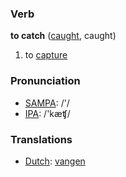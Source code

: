=== Verb ===

'''to catch''' ([[caught]], caught)

# to [[capture]]

=== Pronunciation ===
*[[w:SAMPA|SAMPA]]: /'/
*[[w:IPA|IPA]]: /'kæʧ/

=== Translations ===
*[[Dutch]]: [[vangen]]